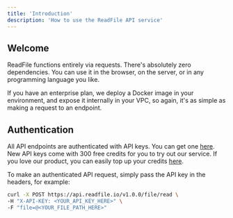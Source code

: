 ```yaml
---
title: 'Introduction'
description: 'How to use the ReadFile API service'
---
```


## Welcome

ReadFile functions entirely via requests. There's absolutely zero dependencies. You can use it in the browser, on the server, or in any programming language you like.

If you have an enterprise plan, we deploy a Docker image in your environment, and expose it internally in your VPC, so again, it's as simple as making a request to an endpoint. 

## Authentication

All API endpoints are authenticated with API keys. You can get one [here](https://readfile.io/dashboard). New API keys come with 300 free credits for you to try out our service. If you love our product, you can easily top up your credits [here](https://readfile.io/pricing).

To make an authenticated API request, simply pass the API key in the headers, for example:

```zsh
curl -X POST https://api.readfile.io/v1.0.0/file/read \
-H "X-API-KEY: <YOUR_API_KEY_HERE>" \
-F "file=@<YOUR_FILE_PATH_HERE>"
```
